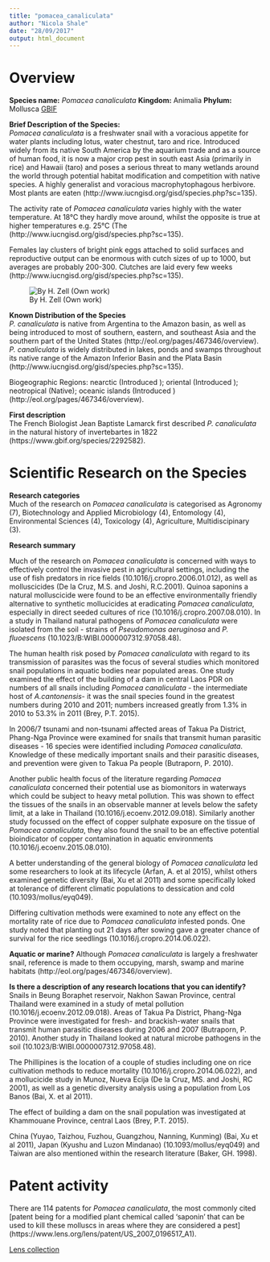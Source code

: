 ```yaml
---
title: "pomacea_canaliculata"
author: "Nicola Shale"
date: "28/09/2017"
output: html_document
---
```

# Overview

**Species name:** *Pomacea canaliculata*
**Kingdom:** Animalia
**Phylum:** Mollusca [GBIF](https://www.gbif.org/species/2292582)
  
**Brief Description of the Species:**  
*Pomacea canaliculata* is a freshwater snail with a voracious appetite for water plants including lotus, water chestnut, taro and rice. Introduced widely from its native South America by the aquarium trade and as a source of human food, it is now a major crop pest in south east Asia (primarily in rice) and Hawaii (taro) and poses a serious threat to many wetlands around the world through potential habitat modification and competition with native species. A highly generalist and voracious macrophytophagous herbivore. Most plants are eaten (http://www.iucngisd.org/gisd/species.php?sc=135). 

The activity rate of *Pomacea canaliculata* varies highly with the water temperature. At 18°C they hardly move around, whilst the opposite is true at higher temperatures e.g. 25°C (The (http://www.iucngisd.org/gisd/species.php?sc=135).

Females lay clusters of bright pink eggs attached to solid surfaces and reproductive output can be enormous with cutch sizes of up to 1000, but averages are probably 200-300. Clutches are laid every few weeks (http://www.iucngisd.org/gisd/species.php?sc=135).

![By H. Zell (Own work)](/Users/NicolaShale/Documents/GitHub/asean_marine/Nicky's summaries/images/Pomacea_canaliculata_01.jpg)


**Known Distribution of the Species**  
*P. canaliculata* is native from Argentina to the Amazon basin, as well as being introduced to most of southern, eastern, and southeast Asia and the southern part of the United States (http://eol.org/pages/467346/overview). *P. canaliculata* is widely distributed in lakes, ponds and swamps throughout its native range of the Amazon Inferior Basin and the Plata Basin (http://www.iucngisd.org/gisd/species.php?sc=135).

Biogeographic Regions: nearctic (Introduced ); oriental (Introduced ); neotropical (Native); oceanic islands (Introduced )(http://eol.org/pages/467346/overview).

**First description**  
 The French Biologist Jean Baptiste Lamarck first described *P. canaliculata* in the natural history of invertebartes in 1822 (https://www.gbif.org/species/2292582).

# Scientific Research on the Species 

**Research categories**  
Much of the research on *Pomacea canaliculata* is categorised as Agronomy (7), Biotechnology and Applied Microbiology (4), Entomology (4), Environmental Sciences (4), Toxicology (4), Agriculture, Multidiscipinary (3).   

**Research summary**  

Much of the research on *Pomacea canaliculata* is concerned with ways to effectively control the invasive pest in agricultural settings, including the use of fish predators in rice fields (10.1016/j.cropro.2006.01.012), as well as molluscicides (De la Cruz, M.S. and Joshi, R.C.2001). Quinoa saponins a natural molluscicide were found to be an effective environmentally friendly alternative to synthetic mollucicides at eradicating *Pomacea canaliculata*, especially in direct seeded cultures of rice (10.1016/j.cropro.2007.08.010). In a study in Thailand natural pathogens of *Pomacea canaliculata* were isolated from the soil - strains of *Pseudomonas aeruginosa* and *P. fluoescens* (10.1023/B:WIBI.0000007312.97058.48).

The human health risk posed by *Pomacea canaliculata* with regard to its transmission of parasites was the focus of several studies which monitored snail populations in aquatic bodies near populated areas. One study examined the effect of the building of a dam in central Laos PDR on numbers of all snails including *Pomacea canaliculata* - the intermediate host of *A.cantonensis*- it was the snail species found in the greatest numbers during 2010 and 2011; numbers increased greatly from 1.3% in 2010 to 53.3% in 2011 (Brey, P.T. 2015).

In 2006/7 tsunami and non-tsunami affected areas of Takua Pa District, Phang-Nga Province were examined for snails that transmit human parasitic diseases - 16 species were identified including *Pomacea canaliculata*. Knowledge of these medically important snails and their parasitic diseases, and prevention were given to Takua Pa people (Butraporn, P. 2010).

Another public health focus of the literature regarding *Pomacea canaliculata* concerned their potential use as biomonitors in waterways which could be subject to heavy metal pollution. This was shown to effect the tissues of the snails in an observable manner at levels below the safety limit, at a lake in Thailand (10.1016/j.ecoenv.2012.09.018). Similarly another study focussed on the effect of copper sulphate exposure on the tissue of *Pomacea canaliculata*, they also found the snail to be an effective potential bioindicator of copper contamination in aquatic environments (10.1016/j.ecoenv.2015.08.010).

A better understanding of the general biology of *Pomacea canaliculata* led some researchers to look at its lifecycle (Arfan, A. et al 2015), whilst others examined genetic diversity (Bai, Xu et al 2011) and some specifically loked at tolerance of different climatic populations to dessication and cold (10.1093/mollus/eyq049).

Differing cultivation methods were examined to note any effect on the mortality rate of rice due to *Pomacea canaliculata* infested ponds. One study noted that planting out 21 days after sowing gave a greater chance of survival for the rice seedlings (10.1016/j.cropro.2014.06.022). 


**Aquatic or marine?** 
Although *Pomacea canaliculata* is largely a freshwater snail, reference is made to them occupying, marsh, swamp and marine habitats (http://eol.org/pages/467346/overview).

**Is there a description of any research locations that you can identify?**  
Snails in Beung Boraphet reservoir, Nakhon Sawan Province, central Thailand were examined in a study of metal pollution (10.1016/j.ecoenv.2012.09.018). Areas of Takua Pa District, Phang-Nga Province were investigated for fresh- and brackish-water snails that transmit human parasitic diseases during 2006 and 2007 (Butraporn, P. 2010). Another study in Thailand looked at natural microbe pathogens in the soil (10.1023/B:WIBI.0000007312.97058.48).

The Phillipines is the location of a couple of studies including one on rice cultivation methods to reduce mortality (10.1016/j.cropro.2014.06.022), and a mollucicide study in Munoz, Nueva Ecija (De la Cruz, MS. and Joshi, RC 2001), as well as a genetic diversity analysis using a population from Los Banos (Bai, X. et al 2011).

The effect of building a dam on the snail population was investigated at Khammouane Province, central Laos (Brey, P.T. 2015).

China (Yuyao, Taizhou, Fuzhou, Guangzhou, Nanning, Kunming) (Bai, Xu et al 2011), Japan (Kyushu and Luzon Mindanao) (10.1093/mollus/eyq049) and Taiwan are also mentioned within the research literature (Baker, GH. 1998).



# Patent activity
There are 114 patents for *Pomacea canaliculata*, the most commonly cited [patent being for a modified plant chemical called 'saponin' that can be used to kill these molluscs in areas where they are considered a pest] (https://www.lens.org/lens/patent/US_2007_0196517_A1).

[Lens collection](https://www.lens.org/lens/collection/24984)

